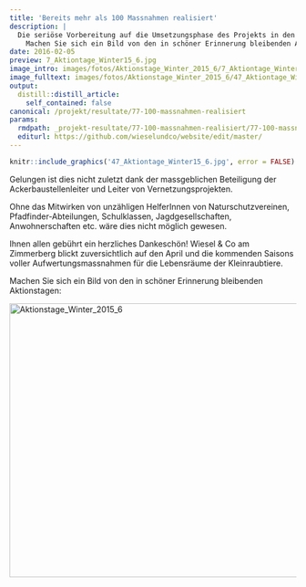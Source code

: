```yaml
---
title: 'Bereits mehr als 100 Massnahmen realisiert'
description: |
  Die seriöse Vorbereitung auf die Umsetzungsphase des Projekts in den Jahren 2014 und 2015 hat sich offensichtlich gelohnt. Dank den guten Kontakten mit Landwirten, Jägern und Förstern konnten im ersten Quartal 2016 bereits über hundert Massnahmen umgesetzt werden: Asthaufen, Winterquartiere, Gebüschgruppen und Gross-Strukturen.
    Machen Sie sich ein Bild von den in schöner Erinnerung bleibenden Aktionstagen:
date: 2016-02-05
preview: 7_Aktiontage_Winter15_6.jpg
image_intro: images/fotos/Aktionstage_Winter_2015_6/7_Aktiontage_Winter15_6.jpg
image_fulltext: images/fotos/Aktionstage_Winter_2015_6/47_Aktiontage_Winter15_6.jpg
output:
  distill::distill_article:
    self_contained: false
canonical: /projekt/resultate/77-100-massnahmen-realisiert
params:
  rmdpath: _projekt-resultate/77-100-massnahmen-realisiert/77-100-massnahmen-realisiert.Rmd
  editurl: https://github.com/wieselundco/website/edit/master/
---
```



```r
knitr::include_graphics('47_Aktiontage_Winter15_6.jpg', error = FALSE) #images/fotos/Aktionstage_Winter_2015_6/47_Aktiontage_Winter15_6.jpg
```
  Gelungen ist dies nicht zuletzt dank der massgeblichen Beteiligung der Ackerbaustellenleiter und Leiter von Vernetzungsprojekten. 
  
  Ohne das Mitwirken von unzähligen HelferInnen von Naturschutzvereinen, Pfadfinder-Abteilungen, Schulklassen, Jagdgesellschaften, Anwohnerschaften etc. wäre dies nicht möglich gewesen. 
  
  Ihnen allen gebührt ein herzliches Dankeschön! Wiesel & Co am Zimmerberg blickt zuversichtlich auf den April und die kommenden Saisons voller Aufwertungsmassnahmen für die Lebensräume der Kleinraubtiere. 
  

Machen Sie sich ein Bild von den in schöner Erinnerung
bleibenden Aktionstagen: 

<!-- {gallery}fotos/Aktionstage\_Winter\_2015\_6{/gallery} -->

<a data-flickr-embed="true" href="https://www.flickr.com/photos/193617721@N08/albums/72157719600215299" title="Aktionstage_Winter_2015_6"><img src="https://live.staticflickr.com/65535/51340511748_98db98a3f9_z.jpg" width="640" height="480" alt="Aktionstage_Winter_2015_6"></a><script async src="//embedr.flickr.com/assets/client-code.js" charset="utf-8"></script>

```r



```

<!--http://wieselundco.ch/projekt/resultate/77-100-massnahmen-realisiert-->
